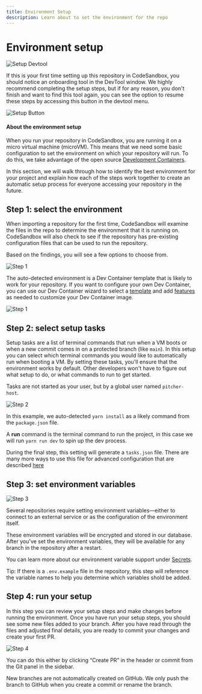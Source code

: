 ```yaml
---
title: Environment Setup
description: Learn about to set the environment for the repo
---
```



# Environment setup


![Setup Devtool](../../images/setup-devtool.png)

If this is your first time setting up this repository in CodeSandbox, you should notice an onboarding tool in the DevTool window. 
We highly recommend completing the setup steps, but if for any reason, you don't finish and want to find this tool again, you can see the option to resume these steps by accessing this button in the devtool menu.

![Setup Button](../../images/setup-button.png)

#### About the environment setup

When you run your repository in CodeSandbox, you are running it on a micro virtual machine (microVM). This means that we need some basic configuration to set the environment on which your repository will run. To do this, we take advantage of the open source [Development Containers](https://containers.dev/). 

In this section, we will walk through how to identify the best environment for your project and explain how each of the steps work together to create an automatic setup process for everyone accessing your repository in the future. 

## Step 1: select the environment 

When importing a repository for the first time, CodeSandbox will examine the files in the repo to determine the environment that it is running on. CodeSandbox will also check to see if the repository has pre-existing configuration files that can be used to run the repository. 

Based on the findings, you will see a few options to choose from. 

![Step 1](../../images/setup-step-1.png)

The auto-detected environment is a Dev Container template that is likely to work for your repository. If you want to configure your own Dev Container, you can use our Dev Container wizard to select a [template](https://containers.dev/implementors/templates/) and add [features](https://containers.dev/implementors/features/) as needed to customize your Dev Container image. 

![Step 1](../../images/setup-step-1-2.png)

## Step 2: select setup tasks

Setup tasks are a list of terminal commands that run when a VM boots or when a new commit comes in on a protected branch (like `main`). 
In this setup you can select which terminal commands you would like to automatically run when booting a VM. By setting these tasks, you'll ensure that the environment works by default. Other developers won't have to figure out what setup to do, or what commands to run to get started.

<Callout emoji="⭐">Tasks are not started as your user, but by a global user named `pitcher-host`.</Callout>

![Step 2](../../images/setup-step-2.png)

In this example, we auto-detected `yarn install` as a likely command from the `package.json` file. 

A **run** command is the terminal command to run the project, in this case we will run `yarn run dev` to spin up the dev process.

<Callout emoji="⭐">During the final step, this setting will generate a `tasks.json` file. There are many more ways to use this file for advanced configuration that are described [here](../task)</Callout>

## Step 3: set environment variables

![Step 3](../../images/setup-step-3.png)

Several repositories require setting environment variables—either to connect to an external service or as the configuration of the environment itself.

These environment variables will be encrypted and stored in our database. After you've set the environment variables, they will be available for any branch in the repository after a restart. 

You can learn more about our environment variable support under [Secrets](/learn/environment/secrets).

<Callout emoji="💡">Tip: If there is a `.env.example` file in the repository, this step will reference the variable names to help you determine which variables shold be added.</Callout>


## Step 4: run your setup
In this step you can review your setup steps and make changes before running the environment. Once you have run your setup steps, you should see some new files added to your branch. After you have read through the files and adjusted final details, you are ready to commit your changes and create your first PR. 

![Step 4](../../images/setup-step-4.png)

You can do this either by clicking “Create PR” in the header or commit from the Git panel in the sidebar.

<Callout emoji="⚠️">New branches are not automatically created on GitHub. We only push the branch to GitHub when you create a commit or rename the branch.</Callout>